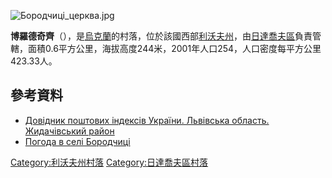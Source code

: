 [[Image:Бородчиці_церква.jpg|right]]
{{coord|49|23|7|N|24|13|50|E|scale:100000|display=title}}

'''博羅德奇齊'''（{{lang-uk|Бородчиці}}），是[[烏克蘭|烏克蘭]]的村落，位於該國西部[[利沃夫州|利沃夫州]]，由[[日達喬夫區|日達喬夫區]]負責管轄，面積0.6平方公里，海拔高度244米，2001年人口254，人口密度每平方公里423.33人。

==參考資料==
*[http://www.uaidx.com/13/282/index Довідник поштових індексів України. Львівська область. Жидачівський район]{{Wayback|url=http://www.uaidx.com/13/282/index |date=20160909184734 }}
* [http://weather.in.ua/ua/l'vovskaja/1854 Погода в селі Бородчиці] {{Wayback|url=http://weather.in.ua/ua/l'vovskaja/1854 |date=20071031030014 }}

{{DEFAULTSORT:Бородчиці}}
[[Category:利沃夫州村落|Category:利沃夫州村落]]
[[Category:日達喬夫區村落|Category:日達喬夫區村落]]


{{Lviv-geo-stub}}